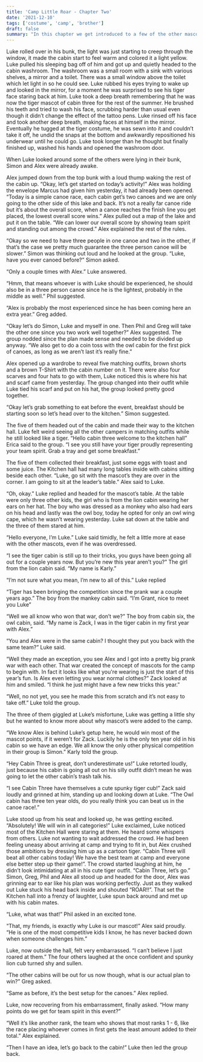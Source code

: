 ```yaml
---
title: 'Camp Little Roar - Chapter Two'
date: '2021-12-10'
tags: ['costume', 'camp', 'brother']
draft: false
summary: "In this chapter we get introduced to a few of the other mascots, we also learn about a rivalry between Zack and Alex.  Luke is starting to get used to being the team's mascot and it looks like he has more to learn about Camp Little Roar."
---
```


Luke rolled over in his bunk, the light was just starting to creep through the window, it made the cabin start to feel warm and colored it a light yellow.  Luke pulled his sleeping bag off of him and got up and quietly headed to the cabin washroom.  The washroom was a small room with a sink with various shelves, a mirror and a toilet. There was a small window above the toilet which let light in so he could see.  Luke rubbed his eyes trying to wake up and looked in the mirror, for a moment he was surprised to see his tiger face staring back at him.  Luke took a deep breath remembering that he was now the tiger mascot of cabin three for the rest of the summer.  He brushed his teeth and tried to wash his face, scrubbing harder than usual even though it didn’t change the effect of the tattoo pens.  Luke rinsed off his face and took another deep breath, making faces at himself in the mirror.  Eventually he tugged at the tiger costume, he was sewn into it and couldn’t take it off, he undid the snaps at the bottom and awkwardly repositioned his underwear until he could go.  Luke took longer than he thought but finally finished up, washed his hands and opened the washroom door.

When Luke looked around some of the others were lying in their bunk, Simon and Alex were already awake.

Alex jumped down from the top bunk with a loud thump waking the rest of the cabin up.  “Okay, let’s get started on today’s activity\!” Alex was holding the envelope Marcus had given him yesterday, it had already been opened.  “Today is a simple canoe race, each cabin get’s two canoes and we are only going to the other side of this lake and back.  It’s not a really far canoe ride but it’s about the overall score, when a canoe reaches the finish line you get placed, the lowest overall score wins.”  Alex pulled out a map of the lake and put it on the table.  “We can lower our overall score by showing team spirit and standing out among the crowd.” Alex explained the rest of the rules.

“Okay so we need to have three people in one canoe and two in the other, if that’s the case we pretty much guarantee the three person canoe will be slower.” Simon was thinking out loud and he looked at the group. “Luke, have you ever canoed before?” Simon asked.

“Only a couple times with Alex.” Luke answered.

“Hmm, that means whoever is with Luke should be experienced, he should also be in a three person canoe since he is the lightest, probably in the middle as well.” Phil suggested.

“Alex is probably the most experienced since he has been coming here an extra year.” Greg added.

“Okay let’s do Simon, Luke and myself in one.  Then Phil and Greg will take the other one since you two work well together?” Alex suggested.  The group nodded since the plan made sense and needed to be divided up anyway.  “We also get to do a coin toss with the owl cabin for the first pick of canoes, as long as we aren’t last it’s really fine.”

Alex opened up a wardrobe to reveal five matching outfits, brown shorts and a brown T-Shirt with the cabin number on it.  There were also four scarves and four hats to go with them, Luke noticed this is where his hat and scarf came from yesterday.  The group changed into their outfit while Luke tied his scarf and put on his hat, the group looked pretty good together.

“Okay let’s grab something to eat before the event, breakfast should be starting soon so let’s head over to the kitchen.” Simon suggested.

The five of them headed out of the cabin and made their way to the kitchen hall.  Luke felt weird seeing all the other campers in matching outfits while he still looked like a tiger.  “Hello cabin three welcome to the kitchen hall” Erica said to the group. “I see you still have your tiger proudly representing your team spirit.  Grab a tray and get some breakfast.”

The five of them collected their breakfast, just some eggs with toast and some juice.  The Kitchen hall had many long tables inside with cabins sitting beside each other.  “Luke, go sit with the mascot’s they are over in the corner.  I am going to sit at the leader’s table.” Alex said to Luke.

“Oh, okay.” Luke replied and headed for the mascot’s table.  At the table were only three other kids, the girl who is from the lion cabin wearing her ears on her hat.  The boy who was dressed as a monkey who also had ears on his head and lastly was the owl boy, today he opted for only an owl wing cape, which he wasn’t wearing yesterday.  Luke sat down at the table and the three of them stared at him.

“Hello everyone, I’m Luke.” Luke said timidly, he felt a little more at ease with the other mascots, even if he was overdressed.

“I see the tiger cabin is still up to their tricks, you guys have been going all out for a couple years now.  But you’re new this year aren’t you?” The girl from the lion cabin said. “My name is Karly.”

“I’m not sure what you mean, I’m new to all of this.” Luke replied

“Tiger has been bringing the competition since the prank war a couple years ago.” The boy from the mankey cabin said. “I’m Grant, nice to meet you Luke”

“Well we all know who won that war, don’t we?” The boy from cabin six, the owl cabin, said. “My name is Zack, I was in the tiger cabin in my first year with Alex.”

“You and Alex were in the same cabin?  I thought they put you back with the same team?” Luke said.

“Well they made an exception, you see Alex and I got into a pretty big prank war with each other.  That war created the concept of mascots for the camp to begin with.  In fact it looks like what you're wearing is just the start of this year’s fun.  Is Alex even letting you wear normal clothes?” Zack looked at him and smiled.  “I think he just might have a few new tricks this year.”

“Well, no not yet, you see he made this from scratch and it’s not easy to take off.” Luke told the group.

The three of them giggled at Luke’s misfortune, Luke was getting a little shy but he wanted to know more about why mascot’s were added to the camp.

“We know Alex is behind Luke’s getup here, he would win most of the mascot points, if it weren’t for Zack.  Luckily he is the only ten year old in his cabin so we have an edge.  We all know the only other physical competition in their group is Simon.” Karly told the group.

“Hey Cabin Three is great, don’t underestimate us\!” Luke retorted loudly, just because his cabin is going all out on his silly outfit didn’t mean he was going to let the other cabin’s trash talk his.

“I see Cabin Three have themselves a cute spunky tiger cub\!” Zack said loudly and grinned at him, standing up and looking down at Luke. “The Owl cabin has three ten year olds, do you really think you can beat us in the canoe race\!.”

Luke stood up from his seat and looked up, he was getting excited. “Absolutely\! We will win in all categories\!” Luke exclaimed, Luke noticed most of the Kitchen Hall were staring at them.  He heard some whispers from others.  Luke not wanting to wait addressed the crowd. He had been feeling uneasy about arriving at camp and trying to fit in, but Alex crushed those ambitions by dressing him up as a cartoon tiger. “Cabin Three will beat all other cabins today\! We have the best team at camp and everyone else better step up their game\!”.  The crowd started laughing at him, he didn’t look intimidating at all in his cute tiger outfit.  “Cabin Three, let’s go.”  Simon, Greg, Phil and Alex all stood up and headed for the door, Alex was grinning ear to ear like his plan was working perfectly.  Just as they walked out Luke stuck his head back inside and shouted “ROAR\!\!”.  That set the Kitchen hall into a frenzy of laughter, Luke spun back around and met up with his cabin mates.

“Luke, what was that\!” Phil asked in an excited tone.

“That, my friends, is exactly why Luke is our mascot\!” Alex said proudly. “He is one of the most competitive kids I know, he has never backed down when someone challenges him.”

Luke, now outside the hall, felt very embarrassed. “I can’t believe I just roared at them.” The four others laughed at the once confident and spunky lion cub turned shy and sullen.

“The other cabins will be out for us now though, what is our actual plan to win?” Greg asked.

“Same as before, it’s the best setup for the canoes.” Alex replied.

Luke, now recovering from his embarrassment, finally asked. “How many points do we get for team spirit in this event?”

“Well it’s like another rank, the team who shows that most ranks 1 \- 6, like the race placing whoever comes in first gets the least amount added to their total.” Alex explained.

“Then I have an idea, let’s go back to the cabin\!” Luke then led the group back.
